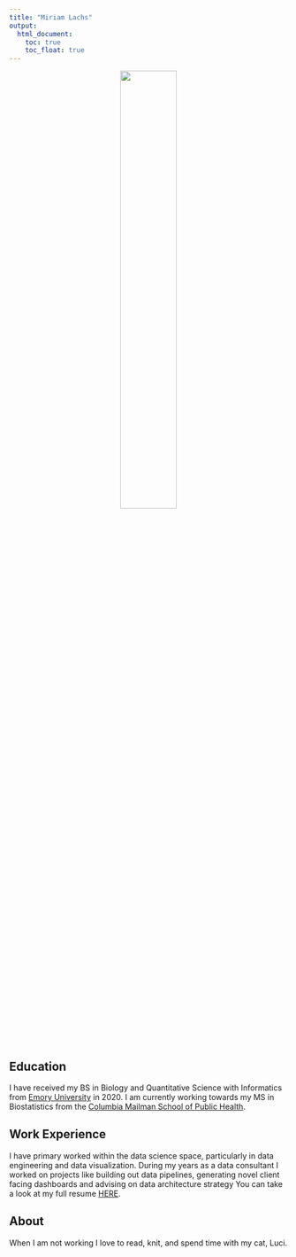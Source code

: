 ```yaml
---
title: "Miriam Lachs"
output: 
  html_document:
    toc: true
    toc_float: true
---
```

<center>  <img src="Photo1.png" style="width:45%"> </center>



## Education 
 I have received my BS in Biology and Quantitative Science with Informatics from [Emory University](https://www.emory.edu/home/index.html) in 2020. I am currently working towards my MS in Biostatistics from the [Columbia Mailman School of Public Health](https://www.publichealth.columbia.edu/).
 
## Work Experience 
I have primary worked within the data science space, particularly in data engineering and data visualization. During my years as a data consultant I worked on projects like building out data pipelines, generating novel client facing dashboards and advising on data architecture strategy You can take a look at my full resume [HERE](resume.html).

## About
When I am not working I love to read, knit, and spend time with my cat, Luci. 